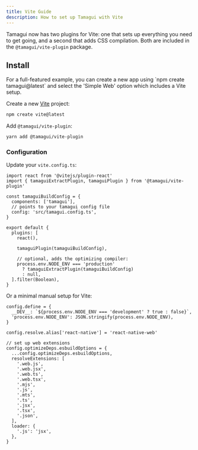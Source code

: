 ```yaml
---
title: Vite Guide
description: How to set up Tamagui with Vite
---
```


Tamagui now has two plugins for Vite: one that sets up everything you need to get going, and a second that adds CSS compilation. Both are included in the `@tamagui/vite-plugin` package.

## Install

<Notice>
For a full-featured example, you can create a new app using `npm create tamagui@latest` and select the 'Simple Web' option which includes a Vite setup.
</Notice>

Create a new [Vite](https://vitejs.dev/guide/#scaffolding-your-first-vite-project) project:

```bash
npm create vite@latest
```

Add `@tamagui/vite-plugin`:

```bash
yarn add @tamagui/vite-plugin
```

### Configuration

Update your `vite.config.ts`:

```tsx fileName="vite.config.ts"
import react from '@vitejs/plugin-react'
import { tamaguiExtractPlugin, tamaguiPlugin } from '@tamagui/vite-plugin'

const tamaguiBuildConfig = {
  components: ['tamagui'],
  // points to your tamagui config file
  config: 'src/tamagui.config.ts',
}

export default {
  plugins: [
    react(),

    tamaguiPlugin(tamaguiBuildConfig),

    // optional, adds the optimizing compiler:
    process.env.NODE_ENV === 'production'
      ? tamaguiExtractPlugin(tamaguiBuildConfig)
      : null,
  ].filter(Boolean),
}
```

Or a minimal manual setup for Vite:

```tsx showMore
config.define = {
  __DEV__: `${process.env.NODE_ENV === 'development' ? true : false}`,
  'process.env.NODE_ENV': JSON.stringify(process.env.NODE_ENV),
}

config.resolve.alias['react-native'] = 'react-native-web'

// set up web extensions
config.optimizeDeps.esbuildOptions = {
  ...config.optimizeDeps.esbuildOptions,
  resolveExtensions: [
    '.web.js',
    '.web.jsx',
    '.web.ts',
    '.web.tsx',
    '.mjs',
    '.js',
    '.mts',
    '.ts',
    '.jsx',
    '.tsx',
    '.json',
  ],
  loader: {
    '.js': 'jsx',
  },
}
```
